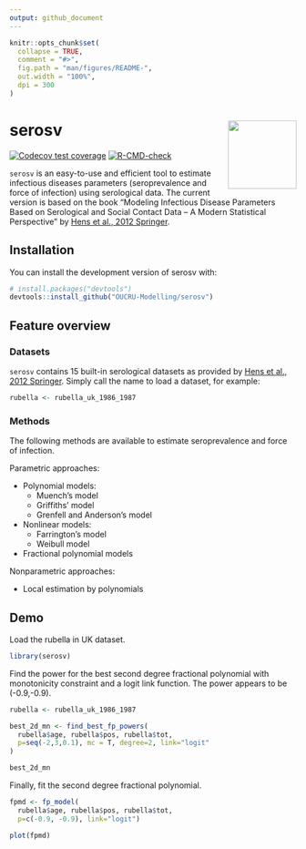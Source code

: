 ```yaml
---
output: github_document
---
```


<!-- README.md is generated from README.Rmd. Please edit that file -->

```r
knitr::opts_chunk$set(
  collapse = TRUE,
  comment = "#>",
  fig.path = "man/figures/README-",
  out.width = "100%",
  dpi = 300
)
```

# serosv <img src="logo.svg" align="right" width="120" />

<!-- badges: start -->

[![Codecov test coverage](https://codecov.io/gh/OUCRU-Modelling/serosv/branch/main/graph/badge.svg)](https://app.codecov.io/gh/OUCRU-Modelling/serosv?branch=main) [![R-CMD-check](https://github.com/OUCRU-Modelling/serosv/actions/workflows/R-CMD-check.yaml/badge.svg)](https://github.com/OUCRU-Modelling/serosv/actions/workflows/R-CMD-check.yaml)

<!-- badges: end -->

`serosv` is an easy-to-use and efficient tool to estimate infectious diseases parameters (seroprevalence and force of infection) using serological data. The current version is based on the book "Modeling Infectious Disease Parameters Based on Serological and Social Contact Data -- A Modern Statistical Perspective" by [Hens et al., 2012 Springer](https://link.springer.com/book/10.1007/978-1-4614-4072-7).

## Installation

You can install the development version of serosv with:

``` r
# install.packages("devtools")
devtools::install_github("OUCRU-Modelling/serosv")
```

## Feature overview

### Datasets

`serosv` contains 15 built-in serological datasets as provided by [Hens et al., 2012 Springer](https://link.springer.com/book/10.1007/978-1-4614-4072-7). Simply call the name to load a dataset, for example:

``` r
rubella <- rubella_uk_1986_1987
```

### Methods

The following methods are available to estimate seroprevalence and force of infection.

Parametric approaches:

-   Polynomial models:
    -   Muench's model
    -   Griffiths' model
    -   Grenfell and Anderson's model
-   Nonlinear models:
    -   Farrington's model
    -   Weibull model
-   Fractional polynomial models

Nonparametric approaches:

-   Local estimation by polynomials

## Demo

Load the rubella in UK dataset.

```r
library(serosv)
```

Find the power for the best second degree fractional polynomial with monotonicity constraint and a logit link function. The power appears to be (-0.9,-0.9).

```r
rubella <- rubella_uk_1986_1987

best_2d_mn <- find_best_fp_powers(
  rubella$age, rubella$pos, rubella$tot,
  p=seq(-2,3,0.1), mc = T, degree=2, link="logit"
)

best_2d_mn
```

Finally, fit the second degree fractional polynomial.

```r
fpmd <- fp_model(
  rubella$age, rubella$pos, rubella$tot,
  p=c(-0.9, -0.9), link="logit")

plot(fpmd)
```
